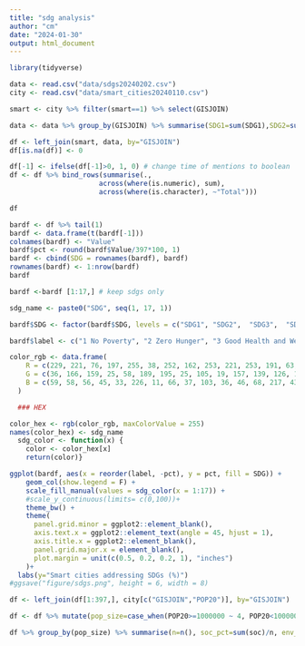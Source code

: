 ```yaml
---
title: "sdg analysis"
author: "cm"
date: "2024-01-30"
output: html_document
---
```


```r
library(tidyverse)
```

```r
data <- read.csv("data/sdgs20240202.csv")
city <- read.csv("data/smart_cities20240110.csv")
```
```r
smart <- city %>% filter(smart==1) %>% select(GISJOIN)
```

```r
data <- data %>% group_by(GISJOIN) %>% summarise(SDG1=sum(SDG1),SDG2=sum(SDG2),SDG3=sum(SDG3),SDG4=sum(SDG4),SDG5=sum(SDG5),SDG6=sum(SDG6),SDG7=sum(SDG7),SDG8=sum(SDG8),SDG9=sum(SDG9),SDG10=sum(SDG10),SDG11=sum(SDG11),SDG12=sum(SDG12),SDG13=sum(SDG13),SDG14=sum(SDG14),SDG15=sum(SDG15),SDG16=sum(SDG16),SDG17=sum(SDG17),soc=sum(soc),env=sum(env),eco=sum(eco))
```

```r
df <- left_join(smart, data, by="GISJOIN")
df[is.na(df)] <- 0
```
```r
df[-1] <- ifelse(df[-1]>0, 1, 0) # change time of mentions to boolean
df <- df %>% bind_rows(summarise(.,
                      across(where(is.numeric), sum),
                      across(where(is.character), ~"Total")))
```
```r
df
```
```r
bardf <- df %>% tail(1)
bardf <- data.frame(t(bardf[-1]))
colnames(bardf) <- "Value"
bardf$pct <- round(bardf$Value/397*100, 1)
bardf <- cbind(SDG = rownames(bardf), bardf)
rownames(bardf) <- 1:nrow(bardf)
bardf
```
```r
bardf <-bardf [1:17,] # keep sdgs only
```

```r
sdg_name <- paste0("SDG", seq(1, 17, 1))

bardf$SDG <- factor(bardf$SDG, levels = c("SDG1", "SDG2",  "SDG3",  "SDG4",  "SDG5",  "SDG6" , "SDG7" , "SDG8" , "SDG9",  "SDG10", "SDG11" ,"SDG12", "SDG13", "SDG14", "SDG15", "SDG16","SDG17"))

bardf$label <- c("1 No Poverty", "2 Zero Hunger", "3 Good Health and Well-being", "4 Quality Education", "5 Gender Equality", "6 Clean Water and Sanitation", "7 Affordable and Clean Energy", "8 Decent Work and Economic Growth", "9 Industry, Innovation, and Infrastructure", "10 Reducing Inequality", "11 Sustainable Cities and Communities", "12 Responsible Consumption and Production", "13 Climate Action", "14 Life Below Water", "15 Life On Land", "16 Peace, Justice, and Strong Institutions", "17 Partnerships for the Goals")

color_rgb <- data.frame(
    R = c(229, 221, 76, 197, 255, 38, 252, 162, 253, 221, 253, 191, 63, 10, 86, 0, 25),
    G = c(36, 166, 159, 25, 58, 189, 195, 25, 105, 19, 157, 139, 126, 141, 192, 104, 72),
    B = c(59, 58, 56, 45, 33, 226, 11, 66, 37, 103, 36, 46, 68, 217, 43, 157, 106)
  )

  ### HEX

color_hex <- rgb(color_rgb, maxColorValue = 255)
names(color_hex) <- sdg_name
  sdg_color <- function(x) {
    color <- color_hex[x]
    return(color)}
```
```r
ggplot(bardf, aes(x = reorder(label, -pct), y = pct, fill = SDG)) +
    geom_col(show.legend = F) +
    scale_fill_manual(values = sdg_color(x = 1:17)) +
    #scale_y_continuous(limits= c(0,100))+
    theme_bw() +
    theme(
      panel.grid.minor = ggplot2::element_blank(),
      axis.text.x = ggplot2::element_text(angle = 45, hjust = 1),
      axis.title.x = ggplot2::element_blank(),
      panel.grid.major.x = element_blank(),
      plot.margin = unit(c(0.5, 0.2, 0.2, 1), "inches")
    )+
  labs(y="Smart cities addressing SDGs (%)")
#ggsave("figure/sdgs.png", height = 6, width = 8)
```

```r
df <- left_join(df[1:397,], city[c("GISJOIN","POP20")], by="GISJOIN")
```
```r
df <- df %>% mutate(pop_size=case_when(POP20>=1000000 ~ 4, POP20<1000000&POP20>=100000 ~3, POP20<100000&POP20>= 10000 ~2, POP20<10000 ~1))
```
```r
df %>% group_by(pop_size) %>% summarise(n=n(), soc_pct=sum(soc)/n, env_pct=sum(env)/n, eco_pct=sum(eco)/n)
```


